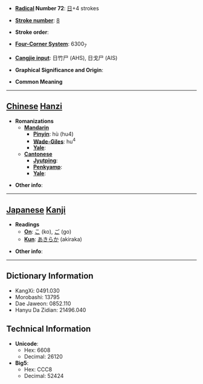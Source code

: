 * '''[[Wiktionary:Chinese radical index| Radical]] Number 72''': [[Wiktionary:Chinese radical index 日|日]]+4 strokes

* '''[[Wiktionary:Chinese total strokes index|Stroke number]]''': [[Wiktionary:Chinese total strokes index 8|8]]

* '''Stroke order''': 

* '''[[Wiktionary:Chinese four corner index|Four-Corner System]]''': 6300<sub>7</sub>

* '''[[Wiktionary:Chinese Cangjie index|Cangjie input]]''': 日竹尸 (AHS), 日戈尸 (AIS)

* '''Graphical Significance and Origin''': 

* '''Common Meaning'''

----

== [[Chinese]] [[Hanzi]] ==

* '''Romanizations'''
** '''[[Mandarin]]'''
*** '''[[Pinyin]]''': hù (hu4)
*** '''[[Wade-Giles]]''': hu<sup>4</sup>
*** '''[[Yale]]''': 
** '''[[Cantonese]]'''
*** '''[[Jyutping]]''':
*** '''[[Penkyamp]]''': 
*** '''[[Yale]]''': 

* '''Other info''': 

----

== [[Japanese]] [[Kanji]] ==

* '''Readings'''
** '''[[On]]''': [[こ]] (ko), [[ご]] (go)
** '''[[Kun]]''': [[あきらか]] (akiraka)

* '''Other info''':  

----

== Dictionary Information ==

* KangXi: 0491.030
* Morobashi: 13795
* Dae Jaweon: 0852.110
* Hanyu Da Zidian: 21496.040

== Technical Information ==

* '''Unicode''':
** Hex: 6608
** Decimal: 26120
* '''Big5''':
** Hex: CCC8
** Decimal: 52424
